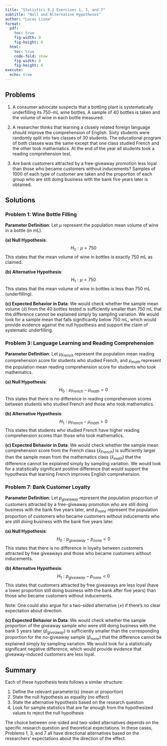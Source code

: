 ```yaml
---
title: "Statistics 9.2 Exercises 1, 3, and 7"
subtitle: "Null and Alternative Hypotheses"
author: "Lucas Liona"
format:
  pdf:
    toc: true
    fig-width: 8
    fig-height: 6
  html:
    toc: true
    code-fold: show
    fig-width: 8
    fig-height: 6
execute:
  echo: true
---
```


## Problems

1. A consumer advocate suspects that a bottling plant is systematically underfilling its 750-mL wine bottles. A sample of 40 bottles is taken and the volume of wine in each bottle measured.

3. A researcher thinks that learning a closely related foreign language should improve the comprehension of English. Sixty students were randomly split into two classes of 30 students. The educational program of both classes was the same except that one class studied French and the other took mathematics. At the end of the year all students took a reading comprehension test.

7. Are bank customers attracted by a free-giveaway promotion less loyal than those who became customers without inducements? Samples of 1000 of each type of customer are taken and the proportion of each group who are still doing business with the bank five years later is obtained.

## Solutions

### Problem 1: Wine Bottle Filling

**Parameter Definition**: Let $\mu$ represent the population mean volume of wine in a bottle (in mL).

**(a) Null Hypothesis**:
$$H_0: \mu = 750$$
This states that the mean volume of wine in bottles is exactly 750 mL as claimed.

**(b) Alternative Hypothesis**:
$$H_1: \mu < 750$$
This states that the mean volume of wine in bottles is less than 750 mL (underfilling).

**(c) Expected Behavior in Data**:
We would check whether the sample mean volume ($\bar{x}$) from the 40 bottles tested is sufficiently smaller than 750 mL that the difference cannot be explained simply by sampling variation. We would look for a sample mean that falls significantly below 750 mL, which would provide evidence against the null hypothesis and support the claim of systematic underfilling.

### Problem 3: Language Learning and Reading Comprehension

**Parameter Definition**: Let $\mu_{French}$ represent the population mean reading comprehension score for students who studied French, and $\mu_{math}$ represent the population mean reading comprehension score for students who took mathematics.

**(a) Null Hypothesis**:
$$H_0: \mu_{French} - \mu_{math} = 0$$
This states that there is no difference in reading comprehension scores between students who studied French and those who took mathematics.

**(b) Alternative Hypothesis**:
$$H_1: \mu_{French} - \mu_{math} > 0$$
This states that students who studied French have higher reading comprehension scores than those who took mathematics.

**(c) Expected Behavior in Data**:
We would check whether the sample mean comprehension score from the French class ($\bar{x}_{French}$) is sufficiently larger than the sample mean from the mathematics class ($\bar{x}_{math}$) that the difference cannot be explained simply by sampling variation. We would look for a statistically significant positive difference that would support the hypothesis that learning French improves English comprehension.

### Problem 7: Bank Customer Loyalty

**Parameter Definition**: Let $p_{giveaway}$ represent the population proportion of customers attracted by a free-giveaway promotion who are still doing business with the bank five years later, and $p_{none}$ represent the population proportion of customers who became customers without inducements who are still doing business with the bank five years later.

**(a) Null Hypothesis**:
$$H_0: p_{giveaway} - p_{none} = 0$$
This states that there is no difference in loyalty between customers attracted by free giveaways and those who became customers without inducements.

**(b) Alternative Hypothesis**:
$$H_1: p_{giveaway} - p_{none} < 0$$
This states that customers attracted by free giveaways are less loyal (have a lower proportion still doing business with the bank after five years) than those who became customers without inducements.

Note: One could also argue for a two-sided alternative ($\neq$) if there's no clear expectation about direction.

**(c) Expected Behavior in Data**:
We would check whether the sample proportion of the giveaway sample who were still doing business with the bank 5 years later ($\hat{p}_{giveaway}$) is sufficiently smaller than the corresponding proportion for the no-giveaway sample ($\hat{p}_{none}$) that the difference cannot be explained simply by sampling variation. We would look for a statistically significant negative difference, which would provide evidence that giveaway-induced customers are less loyal.

## Summary

Each of these hypothesis tests follows a similar structure:

1. Define the relevant parameter(s) (mean or proportion)
2. State the null hypothesis as equality (no effect)
3. State the alternative hypothesis based on the research question
4. Look for sample statistics that are far enough from the hypothesized values to reject the null hypothesis

The choice between one-sided and two-sided alternatives depends on the specific research question and theoretical expectations. In these cases, Problems 1, 3, and 7 all have directional alternatives based on the researchers' expectations about the direction of the effect.